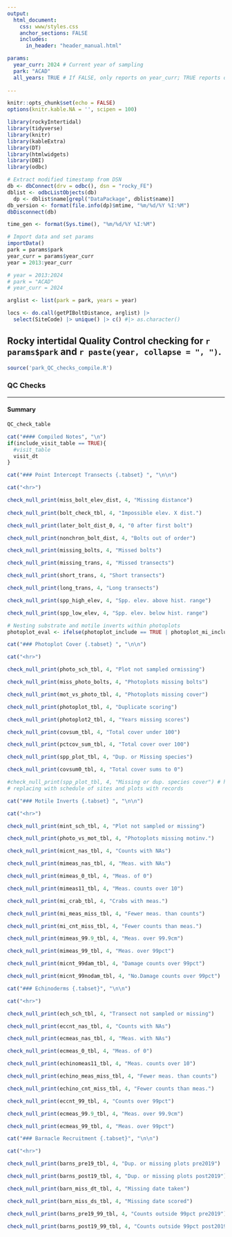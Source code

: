 ```yaml
---
output:
  html_document:
    css: www/styles.css
    anchor_sections: FALSE
    includes:
      in_header: "header_manual.html"

params:
  year_curr: 2024 # Current year of sampling
  park: "ACAD"
  all_years: TRUE # If FALSE, only reports on year_curr; TRUE reports on all years; Not fully enabled for FALSE yet.
  
---
```

```r
knitr::opts_chunk$set(echo = FALSE)
options(knitr.kable.NA = '', scipen = 100)
```

```r
library(rockyIntertidal)
library(tidyverse)
library(knitr)
library(kableExtra)
library(DT)
library(htmlwidgets)
library(DBI)
library(odbc)

# Extract modified timestamp from DSN
db <- dbConnect(drv = odbc(), dsn = "rocky_FE")
dblist <- odbcListObjects(db)
  dp <- dblist$name[grepl("DataPackage", dblist$name)]
db_version <- format(file.info(dp)$mtime, "%m/%d/%Y %I:%M")
dbDisconnect(db)

time_gen <- format(Sys.time(), "%m/%d/%Y %I:%M")

# Import data and set params
importData()
park = params$park
year_curr = params$year_curr
year = 2013:year_curr

# year = 2013:2024
# park = "ACAD"
# year_curr = 2024

arglist <- list(park = park, years = year)

locs <- do.call(getPIBoltDistance, arglist) |>
  select(SiteCode) |> unique() |> c() #|> as.character()

```

Rocky intertidal Quality Control checking for `r params$park` and `r paste(year, collapse = ", ")`.  {.tabset .tabset-pills}
---
```r
source('park_QC_checks_compile.R')
```


### QC Checks {.tabset}

<hr>

#### Summary {.tabset}
```r
QC_check_table
```

```r
cat("#### Compiled Notes", "\n")
if(include_visit_table == TRUE){
  #visit_table
  visit_dt
}
```

```r
cat("### Point Intercept Transects {.tabset} ", "\n\n")

cat("<hr>")

check_null_print(miss_bolt_elev_dist, 4, "Missing distance")
  
check_null_print(bolt_check_tbl, 4, "Impossible elev. X dist.")

check_null_print(later_bolt_dist_0, 4, "0 after first bolt")

check_null_print(nonchron_bolt_dist, 4, "Bolts out of order")

check_null_print(missing_bolts, 4, "Missed bolts")

check_null_print(missing_trans, 4, "Missed transects")

check_null_print(short_trans, 4, "Short transects")

check_null_print(long_trans, 4, "Long transects")

check_null_print(spp_high_elev, 4, "Spp. elev. above hist. range")

check_null_print(spp_low_elev, 4, "Spp. elev. below hist. range")
```


```r
# Nesting substrate and motile inverts within photoplots
photoplot_eval <- ifelse(photoplot_include == TRUE | photoplot_mi_include == TRUE, TRUE, FALSE)
```

```r
cat("### Photoplot Cover {.tabset} ", "\n\n")

cat("<hr>")

check_null_print(photo_sch_tbl, 4, "Plot not sampled ormissing")

check_null_print(miss_photo_bolts, 4, "Photoplots missing bolts")

check_null_print(mot_vs_photo_tbl, 4, "Photoplots missing cover")

check_null_print(photoplot_tbl, 4, "Duplicate scoring")

check_null_print(photoplot2_tbl, 4, "Years missing scores")

check_null_print(covsum_tbl, 4, "Total cover under 100")

check_null_print(pctcov_sum_tbl, 4, "Total cover over 100")

check_null_print(spp_plot_tbl, 4, "Dup. or Missing species")

check_null_print(covsum0_tbl, 4, "Total cover sums to 0")

#check_null_print(spp_plot_tbl, 4, "Missing or dup. species cover") # hard to make sense of this one; 
# replacing with schedule of sites and plots with records

```

```r
cat("### Motile Inverts {.tabset} ", "\n\n")

cat("<hr>")

check_null_print(mint_sch_tbl, 4, "Plot not sampled or missing")

check_null_print(photo_vs_mot_tbl, 4, "Photoplots missing motinv.")

check_null_print(micnt_nas_tbl, 4, "Counts with NAs")

check_null_print(mimeas_nas_tbl, 4, "Meas. with NAs")

check_null_print(mimeas_0_tbl, 4, "Meas. of 0")

check_null_print(mimeas11_tbl, 4, "Meas. counts over 10")

check_null_print(mi_crab_tbl, 4, "Crabs with meas.")

check_null_print(mi_meas_miss_tbl, 4, "Fewer meas. than counts")

check_null_print(mi_cnt_miss_tbl, 4, "Fewer counts than meas.")

check_null_print(mimeas_99.9_tbl, 4, "Meas. over 99.9cm")

check_null_print(mimeas_99_tbl, 4, "Meas. over 99pct")

check_null_print(micnt_99dam_tbl, 4, "Damage counts over 99pct")

check_null_print(micnt_99nodam_tbl, 4, "No.Damage counts over 99pct")


```

```r
cat("### Echinoderms {.tabset}", "\n\n")

cat("<hr>")

check_null_print(ech_sch_tbl, 4, "Transect not sampled or missing")

check_null_print(eccnt_nas_tbl, 4, "Counts with NAs")

check_null_print(ecmeas_nas_tbl, 4, "Meas. with NAs")

check_null_print(ecmeas_0_tbl, 4, "Meas. of 0")

check_null_print(echinomeas11_tbl, 4, "Meas. counts over 10")

check_null_print(echino_meas_miss_tbl, 4, "Fewer meas. than counts")

check_null_print(echino_cnt_miss_tbl, 4, "Fewer counts than meas.")

check_null_print(eccnt_99_tbl, 4, "Counts over 99pct")

check_null_print(ecmeas_99.9_tbl, 4, "Meas. over 99.9cm")

check_null_print(ecmeas_99_tbl, 4, "Meas. over 99pct")


```


```r
cat("### Barnacle Recruitment {.tabset}", "\n\n")

cat("<hr>")

check_null_print(barns_pre19_tbl, 4, "Dup. or missing plots pre2019")

check_null_print(barns_post19_tbl, 4, "Dup. or missing plots post2019")

check_null_print(barn_miss_dt_tbl, 4, "Missing date taken")

check_null_print(barn_miss_ds_tbl, 4, "Missing date scored")

check_null_print(barns_pre19_99_tbl, 4, "Counts outside 99pct pre2019")

check_null_print(barns_post19_99_tbl, 4, "Counts outside 99pct post2019")

```



